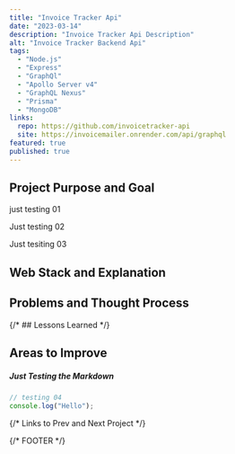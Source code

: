 ```yaml
---
title: "Invoice Tracker Api"
date: "2023-03-14"
description: "Invoice Tracker Api Description"
alt: "Invoice Tracker Backend Api"
tags:
  - "Node.js"
  - "Express"
  - "GraphQl"
  - "Apollo Server v4"
  - "GraphQL Nexus"
  - "Prisma"
  - "MongoDB"
links:
  repo: https://github.com/invoicetracker-api
  site: https://invoicemailer.onrender.com/api/graphql
featured: true
published: true
---
```


## Project Purpose and Goal

just testing 01

<p className='text-blue-500'>Just testing 02</p>

<Text>Just tesiting 03</Text>

## Web Stack and Explanation

## Problems and Thought Process

{/* ## Lessons Learned */}

## Areas to Improve

##### Just Testing the Markdown

```ts
// testing 04
console.log("Hello");
```

{/* Links to Prev and Next Project */}

{/* FOOTER */}
